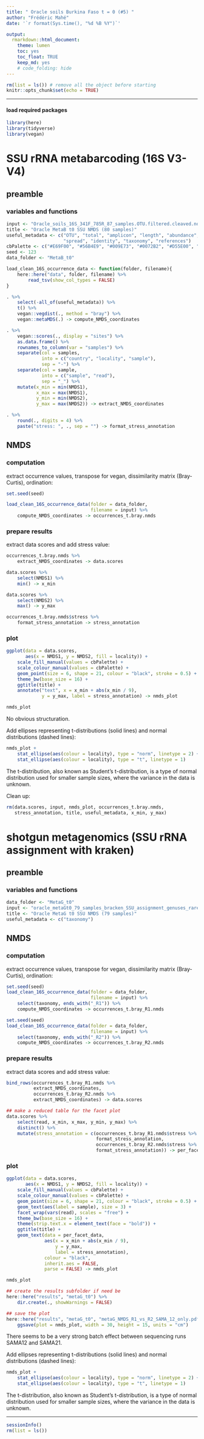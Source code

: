 ```yaml
---
title: " Oracle soils Burkina Faso t = 0 (#5) "
author: "Frédéric Mahé"
date: '`r format(Sys.time(), "%d %B %Y")`'

output:
  rmarkdown::html_document:
    theme: lumen
    toc: yes
    toc_float: TRUE
    keep_md: yes
    # code_folding: hide
---
```


```r
rm(list = ls()) # remove all the object before starting
knitr::opts_chunk$set(echo = TRUE)
```

***

#### load required packages

```r
library(here)
library(tidyverse)
library(vegan)
```


# SSU rRNA metabarcoding (16S V3-V4)

## preamble

### variables and functions

```r
input <- "Oracle_soils_16S_341F_785R_87_samples.OTU.filtered.cleaved.nosubstringOTUs.mumu.table3"
title <- "Oracle MetaB t0 SSU NMDS (80 samples)"
useful_metadata <- c("OTU", "total", "amplicon", "length", "abundance",
                     "spread", "identity", "taxonomy", "references")
cbPalette <- c("#E69F00", "#56B4E9", "#009E73", "#0072B2", "#D55E00", "#CC79A7")
seed <- 123
data_folder <- "MetaB_t0"
```

```r
load_clean_16S_occurrence_data <- function(folder, filename){
    here::here("data", folder, filename) %>%
        read_tsv(show_col_types = FALSE)
}

. %>%
    select(-all_of(useful_metadata)) %>%
    t() %>%
    vegan::vegdist(., method = "bray") %>%
    vegan::metaMDS(.) -> compute_NMDS_coordinates

. %>%
    vegan::scores(., display = "sites") %>%
    as.data.frame() %>%
    rownames_to_column(var = "samples") %>%
    separate(col = samples,
             into = c("country", "locality", "sample"),
             sep = "-") %>%
    separate(col = sample,
             into = c("sample", "read"),
             sep = "_") %>%
    mutate(x_min = min(NMDS1),
           x_max = max(NMDS1),
           y_min = min(NMDS2),
           y_max = max(NMDS2)) -> extract_NMDS_coordinates

. %>%
    round(., digits = 4) %>%
    paste("stress: ", ., sep = "") -> format_stress_annotation
```


## NMDS

### computation

extract occurrence values, transpose for vegan, dissimilarity matrix
(Bray-Curtis), ordination:

```r
set.seed(seed)

load_clean_16S_occurrence_data(folder = data_folder,
                               filename = input) %>%
    compute_NMDS_coordinates -> occurrences_t.bray.nmds
```


### prepare results

extract data scores and add stress value:

```r
occurrences_t.bray.nmds %>%
    extract_NMDS_coordinates -> data.scores

data.scores %>%
    select(NMDS1) %>%
    min() -> x_min

data.scores %>%
    select(NMDS2) %>%
    max() -> y_max

occurrences_t.bray.nmds$stress %>%
    format_stress_annotation -> stress_annotation
```


### plot

```r
ggplot(data = data.scores,
       aes(x = NMDS1, y = NMDS2, fill = locality)) +
    scale_fill_manual(values = cbPalette) +
    scale_colour_manual(values = cbPalette) +
    geom_point(size = 6, shape = 21, colour = "black", stroke = 0.5) +
    theme_bw(base_size = 16) +
    ggtitle(title) +
    annotate("text", x = x_min + abs(x_min / 9),
             y = y_max, label = stress_annotation) -> nmds_plot

nmds_plot
```

No obvious structuration.

Add ellipses representing t-distributions (solid lines) and normal
distributions (dashed lines):

```r
nmds_plot +
    stat_ellipse(aes(colour = locality), type = "norm", linetype = 2) +
    stat_ellipse(aes(colour = locality), type = "t", linetype = 1)
```

The t-distribution, also known as Student's t-distribution, is a type
of normal distribution used for smaller sample sizes, where the
variance in the data is unknown.


Clean up:

```r
rm(data.scores, input, nmds_plot, occurrences_t.bray.nmds,
   stress_annotation, title, useful_metadata, x_min, y_max)
```


# shotgun metagenomics (SSU rRNA assignment with kraken)

## preamble

### variables and functions

```r
data_folder <- "MetaG_t0"
input <- "oracle_metaGt0_79_samples_bracken_SSU_assignment_genuses_rarefied.table3"
title <- "Oracle MetaG t0 SSU NMDS (79 samples)"
useful_metadata <- c("taxonomy")
```


## NMDS

### computation

extract occurrence values, transpose for vegan, dissimilarity matrix
(Bray-Curtis), ordination:

```r
set.seed(seed)
load_clean_16S_occurrence_data(folder = data_folder,
                               filename = input) %>%
    select(taxonomy, ends_with("_R1")) %>%
    compute_NMDS_coordinates -> occurrences_t.bray_R1.nmds

set.seed(seed)
load_clean_16S_occurrence_data(folder = data_folder,
                               filename = input) %>%
    select(taxonomy, ends_with("_R2")) %>%
    compute_NMDS_coordinates -> occurrences_t.bray_R2.nmds
```


### prepare results

extract data scores and add stress value:

```r
bind_rows(occurrences_t.bray_R1.nmds %>%
          extract_NMDS_coordinates,
          occurrences_t.bray_R2.nmds %>%
          extract_NMDS_coordinates) -> data.scores

## make a reduced table for the facet plot
data.scores %>%
    select(read, x_min, x_max, y_min, y_max) %>%
    distinct() %>%
    mutate(stress_annotation = c(occurrences_t.bray_R1.nmds$stress %>%
                                 format_stress_annotation,
                                 occurrences_t.bray_R2.nmds$stress %>%
                                 format_stress_annotation)) -> per_facet_data
```


### plot

```r
ggplot(data = data.scores,
       aes(x = NMDS1, y = NMDS2, fill = locality)) +
    scale_fill_manual(values = cbPalette) +
    scale_colour_manual(values = cbPalette) +
    geom_point(size = 6, shape = 21, colour = "black", stroke = 0.5) +
    geom_text(aes(label = sample), size = 3) +
    facet_wrap(vars(read), scales = "free") +
    theme_bw(base_size = 16) +
    theme(strip.text.x = element_text(face = "bold")) +
    ggtitle(title) +
    geom_text(data = per_facet_data,
              aes(x = x_min + abs(x_min / 9),
                  y = y_max,
                  label = stress_annotation),
              colour = "black",
              inherit.aes = FALSE,
              parse = FALSE) -> nmds_plot

nmds_plot

## create the results subfolder if need be
here::here("results", "metaG_t0") %>%
    dir.create(., showWarnings = FALSE)

## save the plot
here::here("results", "metaG_t0", "metaG_NMDS_R1_vs_R2_SAMA_12_only.pdf") %>%
    ggsave(plot = nmds_plot, width = 30, height = 15, units = "cm")
```

There seems to be a very strong batch effect between sequencing runs
SAMA12 and SAMA21.

Add ellipses representing t-distributions (solid lines) and normal
distributions (dashed lines):

```r
nmds_plot +
    stat_ellipse(aes(colour = locality), type = "norm", linetype = 2) +
    stat_ellipse(aes(colour = locality), type = "t", linetype = 1)
```

The t-distribution, also known as Student's t-distribution, is a type
of normal distribution used for smaller sample sizes, where the
variance in the data is unknown.


***

```r
sessionInfo()
rm(list = ls())
```
